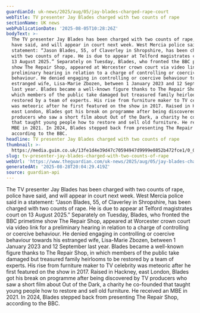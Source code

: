 ```yaml
---
guardianId: uk-news/2025/aug/05/jay-blades-charged-rape-court
webTitle: TV presenter Jay Blades charged with two counts of rape
sectionName: UK news
webPublicationDate: '2025-08-05T10:28:26Z'
bodyText: >-
  The TV presenter Jay Blades has been charged with two counts of rape, police
  have said, and will appear in court next week. West Mercia police said in a
  statement: “Jason Blades, 55, of Claverley in Shropshire, has been charged
  with two counts of rape. He is due to appear at Telford magistrates court on
  13 August 2025.” Separately on Tuesday, Blades, who fronted the BBC primetime
  show The Repair Shop, appeared at Worcester crown court via video link for a
  preliminary hearing in relation to a charge of controlling or coercive
  behaviour. He denied engaging in controlling or coercive behaviour towards his
  estranged wife, Lisa-Marie Zbozen, between 1 January 2023 and 12 September
  last year. Blades became a well-known figure thanks to The Repair Shop, in
  which members of the public take damaged but treasured family heirlooms to be
  restored by a team of experts. His rise from furniture maker to TV celebrity
  was meteoric after he first featured on the show in 2017. Raised in Hackney,
  east London, Blades got his break on programme after being discovered by TV
  producers who saw a short film about Out of the Dark, a charity he co-founded
  that taught young people how to restore and sell old furniture. He received an
  MBE in 2021. In 2024, Blades stepped back from presenting The Repair Shop,
  according to the BBC.
headline: TV presenter Jay Blades charged with two counts of rape
thumbnail: >-
  https://media.guim.co.uk/13fe1d4e39d47c70594947d9999e0852b472fce1/0_0_2120_1696/500.jpg
slug: tv-presenter-jay-blades-charged-with-two-counts-of-rape
webUrl: 'https://www.theguardian.com/uk-news/2025/aug/05/jay-blades-charged-rape-court'
generatedAt: '2025-08-28T20:04:29.419Z'
source: guardian-api
---
```

The TV presenter Jay Blades has been charged with two counts of rape, police have said, and will appear in court next week. West Mercia police said in a statement: “Jason Blades, 55, of Claverley in Shropshire, has been charged with two counts of rape. He is due to appear at Telford magistrates court on 13 August 2025.” Separately on Tuesday, Blades, who fronted the BBC primetime show The Repair Shop, appeared at Worcester crown court via video link for a preliminary hearing in relation to a charge of controlling or coercive behaviour. He denied engaging in controlling or coercive behaviour towards his estranged wife, Lisa-Marie Zbozen, between 1 January 2023 and 12 September last year. Blades became a well-known figure thanks to The Repair Shop, in which members of the public take damaged but treasured family heirlooms to be restored by a team of experts. His rise from furniture maker to TV celebrity was meteoric after he first featured on the show in 2017. Raised in Hackney, east London, Blades got his break on programme after being discovered by TV producers who saw a short film about Out of the Dark, a charity he co-founded that taught young people how to restore and sell old furniture. He received an MBE in 2021. In 2024, Blades stepped back from presenting The Repair Shop, according to the BBC.

